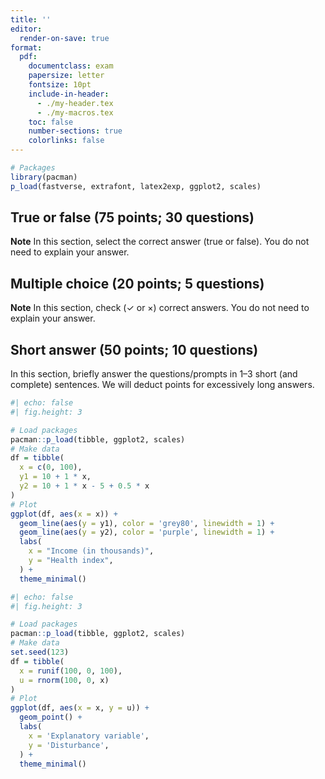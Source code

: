 ```yaml
---
title: ''
editor:
  render-on-save: true
format:
  pdf:
    documentclass: exam
    papersize: letter
    fontsize: 10pt
    include-in-header:
      - ./my-header.tex
      - ./my-macros.tex
    toc: false
    number-sections: true
    colorlinks: false
---
```



\noindent\makebox[0.75\textwidth]{Name:\enspace\hrulefill}

\vspace{5mm}

\begin{center}
    \LARGE{\textbf{In-class midterm, EC421}}
    \\ \large{145 points possible}
\end{center}

\vspace{5mm}

```r
# Packages
library(pacman)
p_load(fastverse, extrafont, latex2exp, ggplot2, scales)
```

## True or false (75 points; 30 questions)

**Note** In this section, select the correct answer (true or false). You do not need to explain your answer.

\begin{questions}

\tf{T} If the disturbance correlates with a regressor, then exogeneity is violated.

\tf{F} When OLS is biased for the standard errors, it is also biased for the coefficients.

\tf{F} The \textit{linearity} assumption in OLS prohibits models from including squared terms like $x_{i}^{2}$.

\tf{F} Omitted-variable bias occurs when an omitted variable correlates with an included regressor.

\tf{T} Adding more explanatory variables will always increase $R^2$.

\tf{F} Heteroskedasticity makes OLS estimates of coefficients biased.

\tf{T} Weighted least squares gives more weight to observations with smaller variances in their disturbances.

\tf{T} Residuals are observable; disturbances are not.

\tf{F} If \( \hat{\beta}_1 = 0.3 \) in a log-log model, a 1\% increase in \( x \) increases \( y \) by 30\%.

\tf{F} A p-value of 0.99 indicates a high degree of statistical significance.

\tf{T} Consistency describes the behavior of an estimator as sample size grows.

\tf{F} Heteroskedasticity-robust standard errors are biased in the presence of homoskedasticity.

\tf{F} Correlated disturbances violate the exogeneity assumption.

\tf{T} The Goldfeld-Quandt test compares error variances across two subsets of the data.

\tf{T} A coefficient on an interaction term captures how the effect of one variable depends on the level of another.

\tf{T} Functional-form misspecification can lead to heteroskedasticity.

\tf{F} Homoskedasticity means \( \text{Var}(u_i) \neq \text{Var}(u_j) \) for two individuals \( i \) and \( j \).

\tf{T} The White test is better than the Goldfeld-Quandt test at detecting general heteroskedasticity.

\tf{T} The sum of squared residuals directly influences the magnitude of the standard errors.

\tf{F} If \( \text{Cov}(x_i, u_i) \neq 0 \), then OLS is still unbiased but inconsistent.

\tf{T} In the regression \( \log(y_i) = \beta_0 + \beta_1 x_i + u_i \), the effect of \( x \) on \( y \) is percent-based.

\tf{T} A violation of exogeneity implies biased OLS coefficient estimates.

\tf{F} OLS minimizes the $\sum_i e_i$, where \( e_i \) is the residual.

\tf{T} The presence of heteroskedasticity invalidates standard OLS hypothesis tests.

\tf{T} For an estimator with bias \( 1/n \), the estimator may still be consistent.

\tf{F} The assumption \( \mathbb{E}[u_i^2|X_i] = \sigma^2 \) is necessary for OLS to be unbiased for the coefficients.

\tf{F} The p-value tells us the probability that our hypothesis is true.

\tf{F} WLS is less efficient that OLS in the presence of heteroskedasticity.

\tf{F} For the regression model
$$\text{Income}_i = \beta_0 + \beta_1 \text{Health}_i + u_i,$$
the White test for heteroskedasticity would run the following regression:
$$\text{Income}_i^2 = \beta_0 + \beta_1 \text{Health}_i + \beta_2 \text{Health}_i^2 + u_i.$$

\tf{T} Heteroskedasticity-robust standard errors and `plain' OLS standard errors will always use the same coefficient estimates.

\end{questions}

\newpage

## Multiple choice (20 points; 5 questions)

**Note** In this section, check ($\checkmark$ or $\times$) \textbf{all} correct answers. You do not need to explain your answer.

\begin{questions}

\setcounter{question}{30}

\mc \\ Which of the following assumptions are ``classic'' regression assumptions?

\vspace{\stretch{0}}
\begin{oneparcheckboxes} 
  \CorrectChoice $E[u_i | X_i] = 0$
  \choice $\text{Var}(u_i) = 0$ for all $i$
  \choice $\text{Cov}(u_i, u_j) = \sigma$
  \CorrectChoice $\text{Var}(X) > 0$
\end{oneparcheckboxes} 
\vspace{\stretch{2}}

\mc \\ Which of the relationships imply OLS is biased for estimating the coefficients in a regression model?

\vspace{\stretch{0}}
\begin{oneparcheckboxes} 
  \choice $E[u_i | X_i] = 0$
  \choice $\text{Var}(u_i) \neq \text{Var}(u_j)$
  \CorrectChoice $E\left[\hat{\beta}\right] \neq \beta$
  \choice $\text{Cov}(u_i, u_j) = 0$
\end{oneparcheckboxes} 
\vspace{\stretch{2}}

\mc \\ In the presence of heteroskedasticity, which of the following statements are true?

\vspace{\stretch{0}}
\begin{oneparcheckboxes}
  \CorrectChoice OLS is unbiased for the coefficients.
  \CorrectChoice Standard OLS confidence intervals are biased. \newline
  \choice OLS is unbiased for the standard errors.
  \CorrectChoice OLS is less efficient than WLS.
\end{oneparcheckboxes} 
\vspace{\stretch{2}}

\mc \\ Imagine you are in a setting where you believe the disturbance is heteroskedastic. What are your `options' for estimating the model that will yield believable estimates?

\vspace{\stretch{0}}
\begin{oneparcheckboxes} 
  \CorrectChoice Use het.-robust standard errors.
  \CorrectChoice Estimate the model using WLS. \newline
  \CorrectChoice Check the specification.
  \choice Look for omitted variables.
\end{oneparcheckboxes} 
\vspace{\stretch{2}}

\mc \\ Which of the following will generally make our standard errors smaller?

\vspace{\stretch{0}}
\begin{oneparcheckboxes} 
  \CorrectChoice Adding additional regressors to the model.
  \choice Omitted variable bias. \newline
  \CorrectChoice Ignoring correlated disturbances.
  \choice Subtracting the mean from the outcome variable.
\end{oneparcheckboxes} 
\vspace{\stretch{2}}


\end{questions}

## Short answer (50 points; 10 questions)

\textbf{Note} In this section, briefly answer the questions/prompts in 1--3 short (and complete) sentences. \newline We will deduct points for excessively long answers.

\begin{questions}

\setcounter{question}{35}

\short Define the concept of a \textit{standard error}.

\begin{solution}
  The standard error is the standard deviation of an estimator's sampling distribution. It quantifies the amount of variability in the estimate due to sampling.
\end{solution}

\vspace{\stretch{1}}

\short Explain how OLS defines the ``best-fit'' line.

\begin{solution}
  OLS defines the best-fit line by minimizing the sum of squared residuals, where the \textit{residuals} the differences between the observed values and the predicted values (the line).
\end{solution}

\vspace{\stretch{1}}

\short Explain the difference between a \textit{residual} and a \textit{disturbance}.

\begin{solution}
  A residual is the difference between the observed value and the sample line (observable), while a disturbance is the difference between the observed value and the population line (unobservable). The disturbance is the error term in the population model, while the residual is the error term in the sample model.
\end{solution}

\vspace{\stretch{1}} 

\newpage

\short We showed in class that the probability limit of the OLS estimator (for the slope coefficient in a simple linear regression) is
$$
  \text{plim}\, \hat{\beta}_1 = \beta_1  + \frac{\text{Cov}(x,u)}{\text{Var}(x)}
$$
Using this formula, explain how our OLS assumptions imply that the OLS estimator is consistent (when the assumptions are satisfied).

\begin{solution}
  The assumption of exogeneity implies that the covariance between the regressor and the disturbance is zero, \ie \( \text{Cov}(x,u) = 0 \).

  We also assume that the variance of the regressor is non-zero, \ie \( \text{Var}(x) > 0 \).
  
  Together, these two assumptions imply the second term in the equation above is zero.
  
  Thus, the probability limit of the OLS estimator is equal to the true population parameter \( \beta_1 \), which implies that the OLS estimator is consistent.
\end{solution}

\vspace{\stretch{1}}

\short Define the two requirements for a variable to cause \textit{omitted-variable bias}.

\begin{solution}
  The two requirements for a variable to cause omitted-variable bias are:
  \begin{enumerate}
    \item the omitted variable must correlate with the included regressor;
    \item the omitted variable must affect the dependent variable.
  \end{enumerate}
\end{solution}

\vspace{\stretch{1}} 

\short How do we quantify the uncertainty behind our OLS estimates?

\begin{solution}
  We quantify the uncertainty behind our OLS estimates using standard errors, which we use to construct confidence intervals and conduct hypothesis tests.
\end{solution}

\vspace{\stretch{1}}

\newpage

The questions on this page refer to the regression model below.
$$
  \text{Health}_i = \beta_0 + \beta_1 \text{Income}_i + \beta_2 \text{Hispanic}_i + \beta_3 \text{Income}_i \times \text{Hispanic}_i + u_i
$$
where $\text{Health}_i$ is an index that runs between 0 and 100; $\text{Income}_i$ measured in thousands of dollars; $\text{Hispanic}_i$ is a binary (indicator) variable that equals $1$ if individual $i$ is Hispanic and 0 otherwise.

Suppose $\beta_0 = 10$, $\beta_1 = 1$, $\beta_2 = -5$, and $\beta_3 = 0.5$. 

\short Interpret $\beta_1$ and $\beta_3$ in the context of the model above.

\begin{solution}
  The coefficient \( \beta_1 = 1 \) tells us the effect of income on health for non-Hispanic individuals: for a \$1,000 increase in income, we expect the health index increases by 1 point, holding all else constant.

  The coefficient \( \beta_3 = 0.5 \) tells us how the effect of income on health differs between Hispanic and non-Hispanic individuals. Specifically, the value here indicates that for a \$1,000 increase in income, the health index increases an additional 0.5 points for Hispanic individuals, relative to non-Hispanic individuals.
\end{solution}

\vspace{\stretch{1}}

\short What is the expected value of health for a Hispanic individual with an income of \$50,000?

\begin{solution}
  To find the expected value of health for a Hispanic individual with an income of \$50,000, we plug in the values into the regression equation:
  \[
    \text{Health}_i = 10 + 1 \times 50 + (-5) \times 1 + 0.5 \times 50 \times 1 = 10 + 50 - 5 + 25 = 80
  \]
  
  Thus, the expected value of health for a Hispanic individual with an income of \$50,000 is 80.
\end{solution}

\vspace{\stretch{1}}

\newpage

\short Draw (approximately) the graph of the two lines implied by the preceding regression model. \newline Don't worry about making it perfect---but do make sure to label the axes and get the general idea right.

\begin{solution}
  The big thing here is to notice that the line for Hispanic individuals starts lower (has a lower intercept) and has a steeper slope than the line for non-Hispanic individuals. 
\end{solution}

\end{questions}

```r
#| echo: false
#| fig.height: 3 

# Load packages
pacman::p_load(tibble, ggplot2, scales)
# Make data
df = tibble(
  x = c(0, 100),
  y1 = 10 + 1 * x,
  y2 = 10 + 1 * x - 5 + 0.5 * x
)
# Plot
ggplot(df, aes(x = x)) +
  geom_line(aes(y = y1), color = 'grey80', linewidth = 1) +
  geom_line(aes(y = y2), color = 'purple', linewidth = 1) +
  labs(
    x = "Income (in thousands)",
    y = "Health index",
  ) +
  theme_minimal()
```

\begin{questions}

\setcounter{question}{44}

\short Draw a scatter plot that illustrates heteroskedasticity. Label the axes.

\begin{solution}
  Several options here, but there should be a scatter plot with an explanatory variable on the x-axis and a disturbance on the y-axis. The plot should show that the variance of the disturbance changes with the value of the explanatory variable.
\end{solution}
\end{questions}

```r
#| echo: false
#| fig.height: 3 

# Load packages
pacman::p_load(tibble, ggplot2, scales)
# Make data
set.seed(123)
df = tibble(
  x = runif(100, 0, 100),
  u = rnorm(100, 0, x)
)
# Plot
ggplot(df, aes(x = x, y = u)) +
  geom_point() +
  labs(
    x = 'Explanatory variable',
    y = 'Disturbance',
  ) +
  theme_minimal()
```
